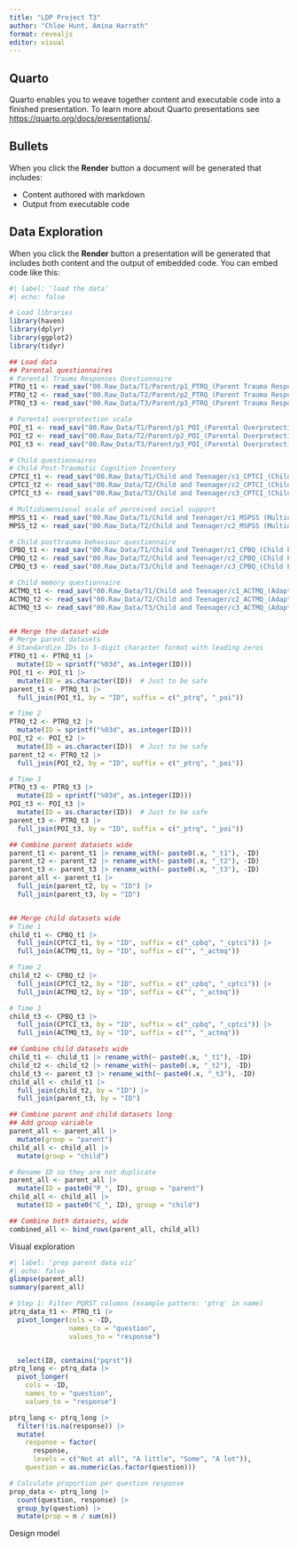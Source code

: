 ```yaml
---
title: "LDP Project T3"
author: "Chloe Hunt, Amina Harrath"
format: revealjs
editor: visual
---
```


## Quarto

Quarto enables you to weave together content and executable code into a finished presentation. To learn more about Quarto presentations see <https://quarto.org/docs/presentations/>.

## Bullets

When you click the **Render** button a document will be generated that includes:

-   Content authored with markdown
-   Output from executable code

## Data Exploration

When you click the **Render** button a presentation will be generated that includes both content and the output of embedded code. You can embed code like this:

```r
#| label: ‘load the data’
#| echo: false

# Load libraries
library(haven)
library(dplyr)
library(ggplot2)
library(tidyr)

## Load data
## Parental questionnaires 
# Parental Trauma Responses Questionnaire 
PTRQ_t1 <- read_sav("00.Raw_Data/T1/Parent/p1_PTRQ_(Parent Trauma Response Questionnaire).sav")
PTRQ_t2 <- read_sav("00.Raw_Data/T2/Parent/p2_PTRQ_(Parent Trauma Response Questionnaire).sav")
PTRQ_t3 <- read_sav("00.Raw_Data/T3/Parent/p3_PTRQ_(Parent Trauma Response Questionnaire).sav")

# Parental overprotection scale
POI_t1 <- read_sav("00.Raw_Data/T1/Parent/p1_POI_(Parental Overprotection Scale.sav")
POI_t2 <- read_sav("00.Raw_Data/T2/Parent/p2_POI_(Parental Overprotection Scale).sav")
POI_t3 <- read_sav("00.Raw_Data/T3/Parent/p3_POI_(Parental Overprotection Scale).sav")

# Child questionnaires
# Child Post-Traumatic Cognition Inventory
CPTCI_t1 <- read_sav("00.Raw_Data/T1/Child and Teenager/c1_CPTCI_(Child Posttraumatic Cognitions Inventory).sav")
CPTCI_t2 <- read_sav("00.Raw_Data/T2/Child and Teenager/c2_CPTCI_(Child Postraumatic Cognitions Inventory).sav")
CPTCI_t3 <- read_sav("00.Raw_Data/T3/Child and Teenager/c3_CPTCI_(Child Posttraumatic Cognitions Inventory).sav")

# Multidimensional scale of perceived social support
MPSS_t1 <- read_sav("00.Raw_Data/T1/Child and Teenager/c1_MSPSS (Multidimensional Scale of Perceived Social Support).sav")
MPSS_t2 <- read_sav("00.Raw_Data/T2/Child and Teenager/c2_MSPSS (Multidimensional Scale of Perceived Social Support).sav")

# Child posttrauma behaviour questionnaire
CPBQ_t1 <- read_sav("00.Raw_Data/T1/Child and Teenager/c1_CPBQ_(Child Posttrauma Behaviours Questionnaire).sav")
CPBQ_t2 <- read_sav("00.Raw_Data/T2/Child and Teenager/c2_CPBQ_(Child Posttrauma Behaviours Questionnaire).sav")
CPBQ_t3 <- read_sav("00.Raw_Data/T3/Child and Teenager/c3_CPBQ_(Child Posttrauma Behaviours Questionnaire).sav")

# Child memory questionnaire
ACTMQ_t1 <- read_sav("00.Raw_Data/T1/Child and Teenager/c1_ACTMQ_(Adapted Child Trauma Memory Questionnaire).sav")
ACTMQ_t2 <- read_sav("00.Raw_Data/T2/Child and Teenager/c2_ACTMQ_(Adapted Child Trauma Memory Questionnaire).sav")
ACTMQ_t3 <- read_sav("00.Raw_Data/T3/Child and Teenager/c3_ACTMQ_(Adapted Child Trauma Memory Questionnaire).sav")


## Merge the dataset wide
# Merge parent datasets
# Standardize IDs to 3-digit character format with leading zeros
PTRQ_t1 <- PTRQ_t1 |>
  mutate(ID = sprintf("%03d", as.integer(ID)))
POI_t1 <- POI_t1 |>
  mutate(ID = as.character(ID))  # Just to be safe
parent_t1 <- PTRQ_t1 |>
  full_join(POI_t1, by = "ID", suffix = c("_ptrq", "_poi"))

# Time 2
PTRQ_t2 <- PTRQ_t2 |>
  mutate(ID = sprintf("%03d", as.integer(ID)))
POI_t2 <- POI_t2 |>
  mutate(ID = as.character(ID))  # Just to be safe
parent_t2 <- PTRQ_t2 |>
  full_join(POI_t2, by = "ID", suffix = c("_ptrq", "_poi"))

# Time 3
PTRQ_t3 <- PTRQ_t3 |>
  mutate(ID = sprintf("%03d", as.integer(ID)))
POI_t3 <- POI_t3 |>
  mutate(ID = as.character(ID))  # Just to be safe
parent_t3 <- PTRQ_t3 |>
  full_join(POI_t3, by = "ID", suffix = c("_ptrq", "_poi"))

## Combine parent datasets wide
parent_t1 <- parent_t1 |> rename_with(~ paste0(.x, "_t1"), -ID)
parent_t2 <- parent_t2 |> rename_with(~ paste0(.x, "_t2"), -ID)
parent_t3 <- parent_t3 |> rename_with(~ paste0(.x, "_t3"), -ID)
parent_all <- parent_t1 |>
  full_join(parent_t2, by = "ID") |>
  full_join(parent_t3, by = "ID")


## Merge child datasets wide
# Time 1
child_t1 <- CPBQ_t1 |>
  full_join(CPTCI_t1, by = "ID", suffix = c("_cpbq", "_cptci")) |>
  full_join(ACTMQ_t1, by = "ID", suffix = c("", "_actmq"))

# Time 2
child_t2 <- CPBQ_t2 |>
  full_join(CPTCI_t2, by = "ID", suffix = c("_cpbq", "_cptci")) |>
  full_join(ACTMQ_t2, by = "ID", suffix = c("", "_actmq"))

# Time 3
child_t3 <- CPBQ_t3 |>
  full_join(CPTCI_t3, by = "ID", suffix = c("_cpbq", "_cptci")) |>
  full_join(ACTMQ_t3, by = "ID", suffix = c("", "_actmq"))

## Combine child datasets wide
child_t1 <- child_t1 |> rename_with(~ paste0(.x, "_t1"), -ID)
child_t2 <- child_t2 |> rename_with(~ paste0(.x, "_t2"), -ID)
child_t3 <- parent_t3 |> rename_with(~ paste0(.x, "_t3"), -ID)
child_all <- child_t1 |>
  full_join(child_t2, by = "ID") |>
  full_join(parent_t3, by = "ID")

## Combine parent and child datasets long
## Add group variable
parent_all <- parent_all |>
  mutate(group = "parent")
child_all <- child_all |>
  mutate(group = "child")

# Rename ID so they are not duplicate
parent_all <- parent_all |>
  mutate(ID = paste0("P_", ID), group = "parent")
child_all <- child_all |>
  mutate(ID = paste0("C_", ID), group = "child")

## Combine both datasets, wide
combined_all <- bind_rows(parent_all, child_all)

```

Visual exploration
```r
#| label: ‘prep parent data viz’
#| echo: false
glimpse(parent_all)
summary(parent_all)

# Step 1: Filter PQRST columns (example pattern: 'ptrq' in name)
ptrq_data_t1 <- PTRQ_t1 |>
  pivot_longer(cols = -ID,
               names_to = "question",
               values_to = "response")


  select(ID, contains("pqrst"))
ptrq_long <- ptrq_data |>
  pivot_longer(
    cols = -ID,
    names_to = "question",
    values_to = "response")

ptrq_long <- ptrq_long |>
  filter(!is.na(response)) |>
  mutate(
    response = factor(
      response,
      levels = c("Not at all", "A little", "Some", "A lot")),
    question = as.numeric(as.factor(question)))

# Calculate proportion per question response
prop_data <- ptrq_long |>
  count(question, response) |>
  group_by(question) |>
  mutate(prop = n / sum(n))


```


Design model




